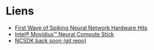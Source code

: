 # Liens

* [First Wave of Spiking Neural Network Hardware Hits](https://www.nextplatform.com/2018/09/11/first-wave-of-spiking-neural-network-hardware-hits/)
* [Intel® Movidius™ Neural Compute Stick](https://software.intel.com/en-us/neural-compute-stick)
* [NCSDK back soon (git repo)](https://github.com/movidius/ncsdk)


